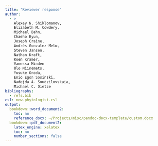 ```yaml
---
title: "Reviewer response"
author:
  - >
    Alexey N. Shiklomanov,
    Elizabeth M. Cowdery,
    Michael Bahn,
    Chaeho Byun,
    Joseph Craine,
    Andrés Gonzalez-Melo,
    Steven Jansen,
    Nathan Kraft,
    Koen Kramer,
    Vanessa Minden
    Ülo Niinemets,
    Yusuke Onoda,
    Enio Egon Sosinski,
    Nadejda A. Soudzilovskaia,
    Michael C. Dietze
bibliography:
  - refs.bib
csl: new-phytologist.csl
output:
  bookdown::word_document2:
    toc: no
    reference_docx: ~/Projects/misc/pandoc-docx-template/custom.docx
  bookdown::pdf_document2:
    latex_engine: xelatex
    toc: no
    number_sections: false
---
```

